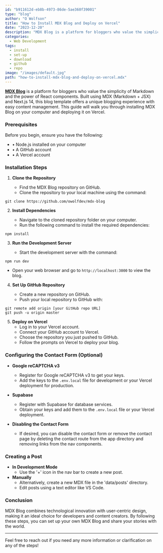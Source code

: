 ```yaml
---
id: "b911612d-eb8b-4973-86de-5ae360f39001"
type: "blog"
author: "O Wolfson"
title: "How to Install MDX Blog and Deploy on Vercel"
date: "2023-12-20"
description: "MDX Blog is a platform for bloggers who value the simplicity of Markdown and the power of React components. Built using MDX (Markdown + JSX) and Next.js 14, this blog template offers a unique blogging experience with easy content management."
categories:
  - Web Development
tags:
  - install
  - set-up
  - download
  - github
  - repo
image: "/images/default.jpg"
path: "how-to-install-mdx-blog-and-deploy-on-vercel.mdx"
---
```


[**MDX Blog**](https://mdxblog.io) is a platform for bloggers who value the simplicity of Markdown and the power of React components. Built using MDX (Markdown + JSX) and Next.js 14, this blog template offers a unique blogging experience with easy content management. This guide will walk you through installing MDX Blog on your computer and deploying it on Vercel.

### Prerequisites

Before you begin, ensure you have the following:

- • Node.js installed on your computer
- • A GitHub account
- • A Vercel account

### Installation Steps

1. **Clone the Repository**

   - Find the MDX Blog repository on GitHub.
   - Clone the repository to your local machine using the command:

```
git clone https://github.com/owolfdev/mdx-blog
```

2. **Install Dependencies**

   - Navigate to the cloned repository folder on your computer.
   - Run the following command to install the required dependencies:

```
npm install
```

3. **Run the Development Server**

   - Start the development server with the command:

```
npm run dev
```

- Open your web browser and go to `http://localhost:3000` to view the blog.

4. **Set Up GitHub Repository**

   - Create a new repository on GitHub.
   - Push your local repository to GitHub with:

```
git remote add origin [your GitHub repo URL]
git push -u origin master
```

5. **Deploy on Vercel**
   - Log in to your Vercel account.
   - Connect your GitHub account to Vercel.
   - Choose the repository you just pushed to GitHub.
   - Follow the prompts on Vercel to deploy your blog.

### Configuring the Contact Form (Optional)

- **Google reCAPTCHA v3**

  - Register for Google reCAPTCHA v3 to get your keys.
  - Add the keys to the `.env.local` file for development or your Vercel deployment for production.

- **Supabase**

  - Register with Supabase for database services.
  - Obtain your keys and add them to the `.env.local` file or your Vercel deployment.

- **Disabling the Contact Form**
  - If desired, you can disable the contact form or remove the contact page by deleting the contact route from the app directory and removing links from the nav components.

### Creating a Post

- **In Development Mode**
  - Use the '+' icon in the nav bar to create a new post.
- **Manually**
  - Alternatively, create a new MDX file in the 'data/posts' directory.
  - Edit posts using a text editor like VS Code.

### Conclusion

MDX Blog combines technological innovation with user-centric design, making it an ideal choice for developers and content creators. By following these steps, you can set up your own MDX Blog and share your stories with the world.

---

Feel free to reach out if you need any more information or clarification on any of the steps!
